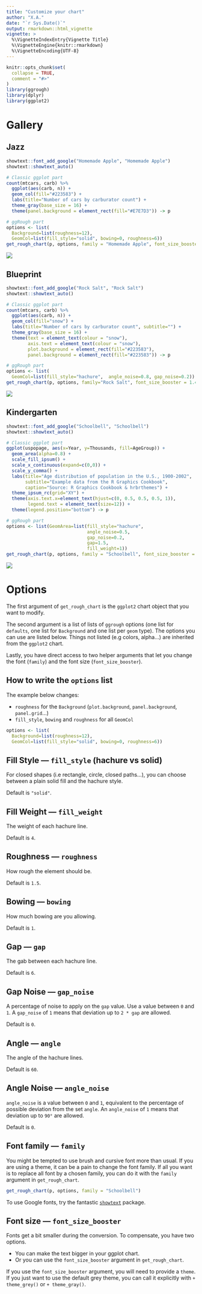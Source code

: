 ```yaml
---
title: "Customize your chart"
author: "X.A."
date: "`r Sys.Date()`"
output: rmarkdown::html_vignette
vignette: >
  %\VignetteIndexEntry{Vignette Title}
  %\VignetteEngine{knitr::rmarkdown}
  %\VignetteEncoding{UTF-8}
---
```


```r
knitr::opts_chunk$set(
  collapse = TRUE,
  comment = "#>"
)
library(ggrough)
library(dplyr)
library(ggplot2)
```

# Gallery

## Jazz

```r
showtext::font_add_google("Homemade Apple", "Homemade Apple")
showtext::showtext_auto()

# Classic ggplot part
count(mtcars, carb) %>%
  ggplot(aes(carb, n)) +
  geom_col(fill="#223583") + 
  labs(title="Number of cars by carburator count") + 
  theme_gray(base_size = 16) +
  theme(panel.background = element_rect(fill="#E7E7D3")) -> p

# ggRough part
options <- list(
  Background=list(roughness=12),
  GeomCol=list(fill_style="solid", bowing=0, roughness=6))
get_rough_chart(p, options, family = "Homemade Apple", font_size_booster = 1.45)
```

![](https://raw.githubusercontent.com/xvrdm/ggrough/master/man/figures/dl-jazz.png)

## Blueprint

```r
showtext::font_add_google("Rock Salt", "Rock Salt")
showtext::showtext_auto()

# Classic ggplot part
count(mtcars, carb) %>%
  ggplot(aes(carb, n)) +
  geom_col(fill="snow") + 
  labs(title="Number of cars by carburator count", subtitle="") + 
  theme_gray(base_size = 16) +
  theme(text = element_text(colour = "snow"),
        axis.text = element_text(colour = "snow"),
        plot.background = element_rect(fill="#223583"), 
        panel.background = element_rect(fill="#223583")) -> p

# ggRough part
options <- list(
  GeomCol=list(fill_style="hachure",  angle_noise=0.8, gap_noise=0.2))
get_rough_chart(p, options, family="Rock Salt", font_size_booster = 1.4)
```

![](https://raw.githubusercontent.com/xvrdm/ggrough/master/man/figures/dl-blueprint.png)

## Kindergarten

```r
showtext::font_add_google("Schoolbell", "Schoolbell")
showtext::showtext_auto()

# Classic ggplot part
ggplot(uspopage, aes(x=Year, y=Thousands, fill=AgeGroup)) + 
  geom_area(alpha=0.8) +
  scale_fill_ipsum() +
  scale_x_continuous(expand=c(0,0)) +
  scale_y_comma() +
  labs(title="Age distribution of population in the U.S., 1900-2002",
       subtitle="Example data from the R Graphics Cookbook",
       caption="Source: R Graphics Cookbook & hrbrthemes") +
  theme_ipsum_rc(grid="XY") +
  theme(axis.text.x=element_text(hjust=c(0, 0.5, 0.5, 0.5, 1)),
        legend.text = element_text(size=12)) +
  theme(legend.position="bottom") -> p

# ggRough part
options <- list(GeomArea=list(fill_style="hachure", 
                              angle_noise=0.5,
                              gap_noise=0.2,
                              gap=1.5,
                              fill_weight=1))
get_rough_chart(p, options, family = "Schoolbell", font_size_booster = 2.4)
```

![](https://raw.githubusercontent.com/xvrdm/ggrough/master/man/figures/dl-kindergarten.png)

# Options

The first argument of `get_rough_chart` is the `ggplot2` chart object that you want to modify. 

The second argument is a list of lists of `ggrough` options (one list for `defaults`, one list for `Background` and one list per `geom` type). The options you can use are listed below. Things not listed (e.g colors, alpha...) are inherited from the `ggplot2` chart.

Lastly, you have direct access to two helper arguments that let you change the font (`family`) and the font size (`font_size_booster`).

## How to write the `options` list

The example below changes: 

- `roughness` for the `Background` (`plot.background`, `panel.background`, `panel.grid`...)
- `fill_style`, `bowing` and `roughness` for all `GeomCol`

```r
options <- list(
  Background=list(roughness=12),
  GeomCol=list(fill_style="solid", bowing=0, roughness=6))
```

## Fill Style — `fill_style` (hachure vs solid)

For closed shapes (i.e rectangle, circle, closed paths...), you can choose between a plain solid fill and the hachure style.

Default is `"solid"`.

## Fill Weight — `fill_weight`

The weight of each hachure line.

Default is `4`.

## Roughness — `roughness`

How rough the element should be.

Default is `1.5`.

## Bowing — `bowing`

How much bowing are you allowing.

Default is `1`.

## Gap — `gap` 

The gab between each hachure line.

Default is `6`.

## Gap Noise — `gap_noise`

A percentage of noise to apply on the `gap` value. Use a value between `0` and `1`. A `gap_noise` of `1` means that deviation up to `2 * gap` are allowed.

Default is `0`.

## Angle — `angle` 

The angle of the hachure lines.

Default is `60`.

## Angle Noise — `angle_noise`

`angle_noise` is a value between `0` and `1`, equivalent to the percentage of possible deviation from the set `angle`. An `angle_noise` of `1` means that deviation up to `90°` are allowed.

Default is `0`.

## Font family — `family`

You might be tempted to use brush and cursive font more than usual. If you are using a theme, it can be a pain to change the font family. If all you want is to replace all font by a chosen family, you can do it with the `family` argument in `get_rough_chart`.

```r
get_rough_chart(p, options, family = "Schoolbell")
```

To use Google fonts, try the fantastic [`showtext`](https://github.com/yixuan/showtext) package.

## Font size — `font_size_booster`

Fonts get a bit smaller during the conversion. To compensate, you have two options. 

- You can make the text bigger in your ggplot chart.
- Or you can use the `font_size_booster` argument in `get_rough_chart`.

If you use the `font_size_booster` argument, you will need to provide a `theme`. If you just want to use the default grey theme, you can call it explicitly with `+ theme_grey()` or `+ theme_gray()`.

